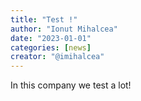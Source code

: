 ```yaml
---
title: "Test !"
author: "Ionut Mihalcea"
date: "2023-01-01"
categories: [news]
creator: "@imihalcea"
---
```


In this company we test a lot!